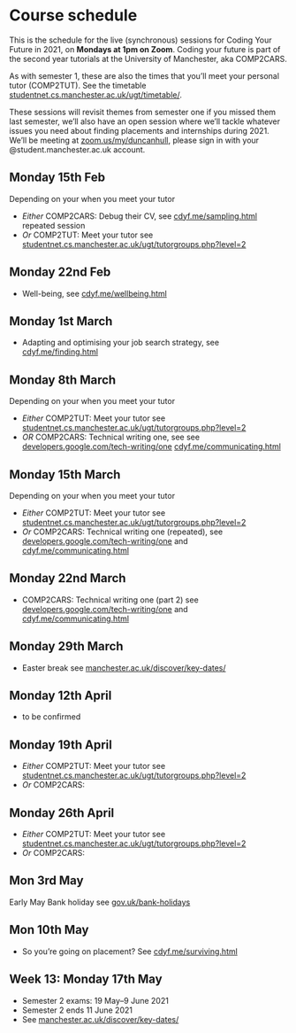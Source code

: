 # Course schedule {#scheduling}  
This is the schedule for the live (synchronous) sessions for Coding Your Future in 2021, on **Mondays at 1pm on Zoom**. Coding your future is part of the second year tutorials at the University of Manchester, aka COMP2CARS.

As with semester 1, these are also the times that you'll meet your personal tutor (COMP2TUT). See the timetable [studentnet.cs.manchester.ac.uk/ugt/timetable/](http://studentnet.cs.manchester.ac.uk/ugt/timetable/).

These sessions will revisit themes from semester one if you missed them last semester, we'll also have an open session where we'll tackle whatever issues you need about finding placements and internships during 2021. We'll be meeting at [zoom.us/my/duncanhull](http://zoom.us/my/duncanhull), please sign in with your \@student.manchester.ac.uk account.  

<!--## Monday 8th Feb {#week1}
Depending on your when you meet your tutor

* *Either* COMP2CARS: Debug their CV, see [cdyf.me/sampling.html](https://www.cdyf.me/sampling.html)
* *Or* COMP2TUT: Meet your tutor see [studentnet.cs.manchester.ac.uk/ugt/tutorgroups.php?level=2](http://studentnet.cs.manchester.ac.uk/ugt/tutorgroups.php?level=2)-->

## Monday 15th Feb {#week2}
Depending on your when you meet your tutor

* *Either* COMP2CARS: Debug their CV, see [cdyf.me/sampling.html](https://www.cdyf.me/sampling.html) repeated session
* *Or* COMP2TUT: Meet your tutor see [studentnet.cs.manchester.ac.uk/ugt/tutorgroups.php?level=2](http://studentnet.cs.manchester.ac.uk/ugt/tutorgroups.php?level=2)


## Monday 22nd Feb {#week3}   
* Well-being, see [cdyf.me/wellbeing.html](https://www.cdyf.me/wellbeing.html)
<!-- WOOP my life part of mental health-->
<!--also semester 1: are you experienced panel-->
<!--also semester 1: why bother with experience-->

## Monday 1st March {#week4}
* Adapting and optimising your job search strategy, see [cdyf.me/finding.html](https://www.cdyf.me/finding.html)

## Monday 8th March {#week5}
Depending on your when you meet your tutor

* *Either* COMP2TUT: Meet your tutor see [studentnet.cs.manchester.ac.uk/ugt/tutorgroups.php?level=2](http://studentnet.cs.manchester.ac.uk/ugt/tutorgroups.php?level=2)
* *OR* COMP2CARS: Technical writing one, see see [developers.google.com/tech-writing/one](https://developers.google.com/tech-writing/one) [cdyf.me/communicating.html](https://www.cdyf.me/communicating.html)


## Monday 15th March {#week6}  
Depending on your when you meet your tutor

* *Either* COMP2TUT: Meet your tutor see [studentnet.cs.manchester.ac.uk/ugt/tutorgroups.php?level=2](http://studentnet.cs.manchester.ac.uk/ugt/tutorgroups.php?level=2)
* *Or* COMP2CARS: Technical writing one (repeated), see [developers.google.com/tech-writing/one](https://developers.google.com/tech-writing/one) and [cdyf.me/communicating.html](https://www.cdyf.me/communicating.html)


## Monday 22nd March {#week7}  
* COMP2CARS: Technical writing one (part 2) see [developers.google.com/tech-writing/one](https://developers.google.com/tech-writing/one) and [cdyf.me/communicating.html](https://www.cdyf.me/communicating.html)


## Monday 29th March {#easter}  
* Easter break see [manchester.ac.uk/discover/key-dates/](https://www.manchester.ac.uk/discover/key-dates/)

## Monday 12th April {#week8}  
* to be confirmed

## Monday 19th April {#week9}  
* *Either* COMP2TUT: Meet your tutor see [studentnet.cs.manchester.ac.uk/ugt/tutorgroups.php?level=2](http://studentnet.cs.manchester.ac.uk/ugt/tutorgroups.php?level=2)
* *Or* COMP2CARS:


## Monday 26th April {#week10}  
* *Either* COMP2TUT: Meet your tutor see [studentnet.cs.manchester.ac.uk/ugt/tutorgroups.php?level=2](http://studentnet.cs.manchester.ac.uk/ugt/tutorgroups.php?level=2)
* *Or* COMP2CARS:

## Mon 3rd May  {#week11}  
Early May Bank holiday see [gov.uk/bank-holidays](https://www.gov.uk/bank-holidays)

## Mon 10th May {#week12}  
* So you're going on placement? See [cdyf.me/surviving.html](https://www.cdyf.me/surviving.html)


## Week 13: Monday 17th May {#week13}  

* Semester 2 exams: 19 May–9 June 2021
* Semester 2 ends	11 June 2021
* See [manchester.ac.uk/discover/key-dates/](https://www.manchester.ac.uk/discover/key-dates/)
